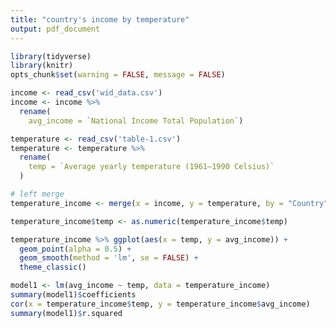```yaml
---
title: "country's income by temperature"
output: pdf_document
---
```


```r
library(tidyverse)
library(knitr)
opts_chunk$set(warning = FALSE, message = FALSE)
```

```r
income <- read_csv('wid_data.csv')
income <- income %>%
  rename(
    avg_income = `National Income Total Population`)

temperature <- read_csv('table-1.csv')
temperature <- temperature %>% 
  rename(
    temp = `Average yearly temperature (1961–1990 Celsius)`
  )

```

```r
# left merge
temperature_income <- merge(x = income, y = temperature, by = "Country")
```

```r
temperature_income$temp <- as.numeric(temperature_income$temp)
```

```r
temperature_income %>% ggplot(aes(x = temp, y = avg_income)) +
  geom_point(alpha = 0.5) + 
  geom_smooth(method = 'lm', se = FALSE) +
  theme_classic()
```

```r
model1 <- lm(avg_income ~ temp, data = temperature_income)
summary(model1)$coefficients
cor(x = temperature_income$temp, y = temperature_income$avg_income)
summary(model1)$r.squared
```